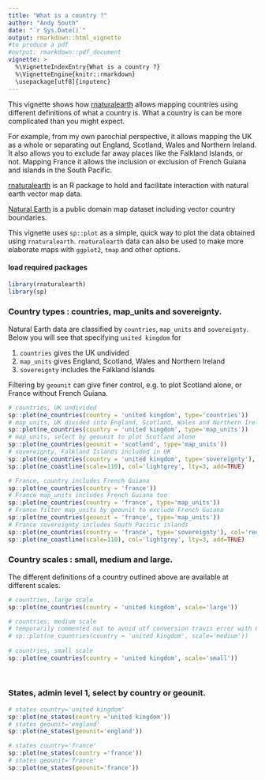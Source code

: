 ```yaml
---
title: "What is a country ?"
author: "Andy South"
date: "`r Sys.Date()`"
output: rmarkdown::html_vignette
#to produce a pdf
#output: rmarkdown::pdf_document
vignette: >
  %\VignetteIndexEntry{What is a country ?}
  %\VignetteEngine{knitr::rmarkdown}
  \usepackage[utf8]{inputenc}
---
```


This vignette shows how [rnaturalearth](https://github.com/AndySouth/rnaturalearth) allows mapping countries using different definitions of what a country is. What a country is can be more complicated than you might expect.
    
For example, from my own parochial perspective, it allows mapping the UK as a whole or separating out England, Scotland, Wales and Northern Ireland. It also allows you to exclude far away places like the Falkland Islands, or not. Mapping France it allows the inclusion or exclusion of French Guiana and islands in the South Pacific.

[rnaturalearth](https://github.com/AndySouth/rnaturalearth) is an R package to hold and facilitate interaction with natural earth vector map data.

[Natural Earth](http://www.naturalearthdata.com/) is a public domain map dataset including vector country boundaries. 

This vignette uses `sp::plot` as a simple, quick way to plot the data obtained using `rnaturalearth`. `rnaturalearth` data can also be used to make more elaborate maps with `ggplot2`, `tmap` and other options.


#### load required packages
```r
library(rnaturalearth)
library(sp)
```


### Country types : countries, map_units and sovereignty.
Natural Earth data are classified by `countries`, `map_units` and `sovereignty`. Below you will see that specifying `united kingdom` for 

1. `countries` gives the UK undivided   
1. `map_units` gives England, Scotland, Wales and Northern Ireland   
1. `sovereignty` includes the Falkland Islands   

Filtering by `geounit` can give finer control, e.g. to plot Scotland alone, or France without French Guiana.

```r

# countries, UK undivided
sp::plot(ne_countries(country = 'united kingdom', type='countries'))
# map_units, UK divided into England, Scotland, Wales and Northern Ireland
sp::plot(ne_countries(country = 'united kingdom', type='map_units'))
# map_units, select by geounit to plot Scotland alone
sp::plot(ne_countries(geounit = 'scotland', type='map_units'))
# sovereignty, Falkland Islands included in UK
sp::plot(ne_countries(country = 'united kingdom', type='sovereignty'), col='red')
sp::plot(ne_coastline(scale=110), col='lightgrey', lty=3, add=TRUE)

# France, country includes French Guiana
sp::plot(ne_countries(country = 'france'))
# France map_units includes French Guiana too
sp::plot(ne_countries(country = 'france', type='map_units'))
# France filter map_units by geounit to exclude French Guiana
sp::plot(ne_countries(geounit = 'france', type='map_units'))
# France sovereignty includes South Pacicic islands
sp::plot(ne_countries(country = 'france', type='sovereignty'), col='red')
sp::plot(ne_coastline(scale=110), col='lightgrey', lty=3, add=TRUE)

```

### Country scales : small, medium and large.
The different definitions of a country outlined above are available at different scales.
```r

# countries, large scale
sp::plot(ne_countries(country = 'united kingdom', scale='large'))

# countries, medium scale
# temporarily commented out to avoid utf conversion travis error with Curacao
# sp::plot(ne_countries(country = 'united kingdom', scale='medium'))
     
# countries, small scale
sp::plot(ne_countries(country = 'united kingdom', scale='small'))     
     
     
```


### States, admin level 1, select by country or geounit. 
```r

# states country='united kingdom'
sp::plot(ne_states(country ='united kingdom'))  
# states geounit='england'
sp::plot(ne_states(geounit='england')) 

# states country='france'
sp::plot(ne_states(country ='france'))  
# states geounit='france'
sp::plot(ne_states(geounit='france')) 

```


